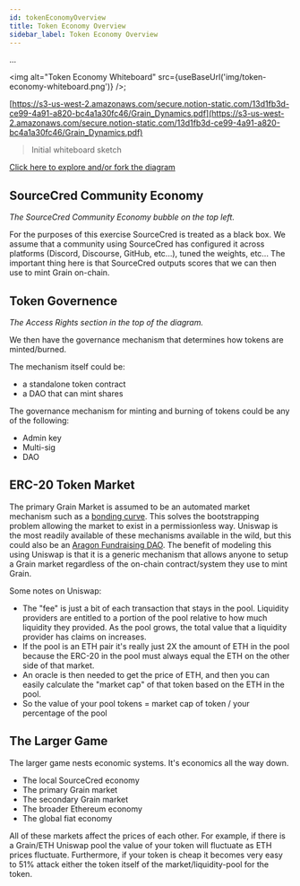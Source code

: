 ```yaml
---
id: tokenEconomyOverview 
title: Token Economy Overview
sidebar_label: Token Economy Overview
---
```



...

<img alt="Token Economy Whiteboard" src={useBaseUrl('img/token-economy-whiteboard.png')} />;

[https://s3-us-west-2.amazonaws.com/secure.notion-static.com/13d1fb3d-ce99-4a91-a820-bc4a1a30fc46/Grain_Dynamics.pdf](https://s3-us-west-2.amazonaws.com/secure.notion-static.com/13d1fb3d-ce99-4a91-a820-bc4a1a30fc46/Grain_Dynamics.pdf)

> Initial whiteboard sketch

[Click here to explore and/or fork the diagram](https://www.lucidchart.com/invitations/accept/53bb9538-8ec1-472a-a955-8ff0b09b06b6)

## SourceCred Community Economy

*The SourceCred Community Economy bubble on the top left.*

For the purposes of this exercise SourceCred is treated as a black box. We assume that a community using SourceCred has configured it across platforms (Discord, Discourse, GitHub, etc...), tuned the weights, etc... The important thing here is that SourceCred outputs scores that we can then use to mint Grain on-chain. 

## Token Governence

*The Access Rights section in the top of the diagram.*

We then have the governance mechanism that determines how tokens are minted/burned. 

The mechanism itself could be:

- a standalone token contract
- a DAO that can mint shares

The governance mechanism for minting and burning of tokens could be any of the following:

- Admin key
- Multi-sig
- DAO

## ERC-20 Token Market

The primary Grain Market is assumed to be an automated market mechanism such as a [bonding curve](https://discourse.sourcecred.io/t/bonding-curve-references/271). This solves the bootstrapping problem allowing the market to exist in a permissionless way. Uniswap is the most readily available of these mechanisms available in the wild, but this could also be an [Aragon Fundraising DAO](https://fundraising.aragon.black/). The benefit of modeling this using Uniswap is that it is a generic mechanism that allows anyone to setup a Grain market regardless of the on-chain contract/system they use to mint Grain.

Some notes on Uniswap:

- The "fee" is just a bit of each transaction that stays in the pool. Liquidity providers are entitled to a portion of the pool relative to how much liquidity they provided. As the pool grows, the total value that a liquidity provider has claims on increases.
- If the pool is an ETH pair it's really just 2X the amount of ETH in the pool because the ERC-20 in the pool must always equal the ETH on the other side of that market.
- An oracle is then needed to get the price of ETH, and then you can easily calculate the "market cap" of that token based on the ETH in the pool.
- So the value of your pool tokens = market cap of token / your percentage of the pool

## The Larger Game

The larger game nests economic systems. It's economics all the way down.

- The local SourceCred economy
- The primary Grain market
- The secondary Grain market
- The broader Ethereum economy
- The global fiat economy

All of these markets affect the prices of each other. For example, if there is a Grain/ETH Uniswap pool the value of your token will fluctuate as ETH prices fluctuate. Furthermore, if your token is cheap it becomes very easy to 51% attack either the token itself of the market/liquidity-pool for the token.